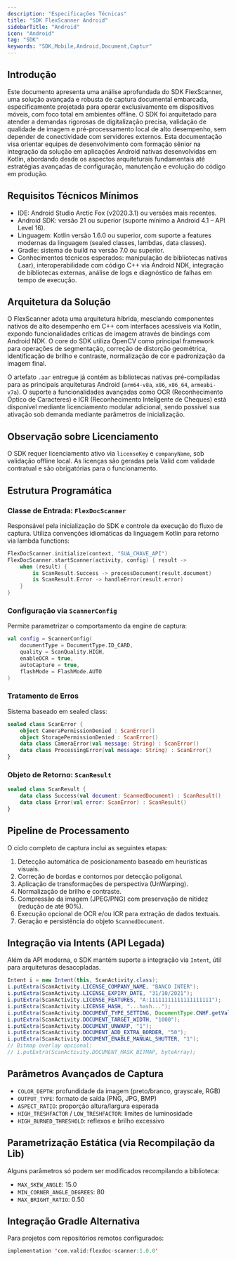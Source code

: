 ```yaml
---
description: "Especificações Técnicas"
title: "SDK FlexScanner Android"
sidebarTitle: "Android"
icon: "Android"
tag: "SDK"
keywords: "SDK,Mobile,Android,Document,Captur"
---
```


## Introdução

Este documento apresenta uma análise aprofundada do SDK FlexScanner, uma solução avançada e robusta de captura documental embarcada, especificamente projetada para operar exclusivamente em dispositivos móveis, com foco total em ambientes offline. O SDK foi arquitetado para atender a demandas rigorosas de digitalização precisa, validação de qualidade de imagem e pré-processamento local de alto desempenho, sem depender de conectividade com servidores externos. Esta documentação visa orientar equipes de desenvolvimento com formação sênior na integração da solução em aplicações Android nativas desenvolvidas em Kotlin, abordando desde os aspectos arquiteturais fundamentais até estratégias avançadas de configuração, manutenção e evolução do código em produção.

## Requisitos Técnicos Mínimos

- IDE: Android Studio Arctic Fox (v2020.3.1) ou versões mais recentes.
- Android SDK: versão 21 ou superior (suporte mínimo a Android 4.1 – API Level 16).
- Linguagem: Kotlin versão 1.6.0 ou superior, com suporte a features modernas da linguagem (sealed classes, lambdas, data classes).
- Gradle: sistema de build na versão 7.0 ou superior.
- Conhecimentos técnicos esperados: manipulação de bibliotecas nativas (.aar), interoperabilidade com código C\+\+ via Android NDK, integração de bibliotecas externas, análise de logs e diagnóstico de falhas em tempo de execução.

## Arquitetura da Solução

O FlexScanner adota uma arquitetura híbrida, mesclando componentes nativos de alto desempenho em C\+\+ com interfaces acessíveis via Kotlin, expondo funcionalidades críticas de imagem através de bindings com Android NDK. O core do SDK utiliza OpenCV como principal framework para operações de segmentação, correção de distorção geométrica, identificação de brilho e contraste, normalização de cor e padronização da imagem final.

O artefato `.aar` entregue já contém as bibliotecas nativas pré-compiladas para as principais arquiteturas Android (`arm64-v8a`, `x86`, `x86_64`, `armeabi-v7a`). O suporte a funcionalidades avançadas como OCR (Reconhecimento Óptico de Caracteres) e ICR (Reconhecimento Inteligente de Cheques) está disponível mediante licenciamento modular adicional, sendo possível sua ativação sob demanda mediante parâmetros de inicialização.

## Observação sobre Licenciamento

O SDK requer licenciamento ativo via `licenseKey` e `companyName`, sob validação offline local. As licenças são geradas pela Valid com validade contratual e são obrigatórias para o funcionamento.

## Estrutura Programática

### Classe de Entrada: `FlexDocScanner`

Responsável pela inicialização do SDK e controle da execução do fluxo de captura. Utiliza convenções idiomáticas da linguagem Kotlin para retorno via lambda functions:

```kotlin
FlexDocScanner.initialize(context, "SUA_CHAVE_API")
FlexDocScanner.startScanner(activity, config) { result ->
    when (result) {
        is ScanResult.Success -> processDocument(result.document)
        is ScanResult.Error -> handleError(result.error)
    }
}
```

### Configuração via `ScannerConfig`

Permite parametrizar o comportamento da engine de captura:

```kotlin
val config = ScannerConfig(
    documentType = DocumentType.ID_CARD,
    quality = ScanQuality.HIGH,
    enableOCR = true,
    autoCapture = true,
    flashMode = FlashMode.AUTO
)
```

### Tratamento de Erros

Sistema baseado em sealed class:

```kotlin
sealed class ScanError {
    object CameraPermissionDenied : ScanError()
    object StoragePermissionDenied : ScanError()
    data class CameraError(val message: String) : ScanError()
    data class ProcessingError(val message: String) : ScanError()
}
```

### Objeto de Retorno: `ScanResult`

```kotlin
sealed class ScanResult {
    data class Success(val document: ScannedDocument) : ScanResult()
    data class Error(val error: ScanError) : ScanResult()
}
```

## Pipeline de Processamento

O ciclo completo de captura inclui as seguintes etapas:

1. Detecção automática de posicionamento baseado em heurísticas visuais.
2. Correção de bordas e contornos por detecção poligonal.
3. Aplicação de transformações de perspectiva (UnWarping).
4. Normalização de brilho e contraste.
5. Compressão da imagem (JPEG/PNG) com preservação de nitidez (redução de até 90%).
6. Execução opcional de OCR e/ou ICR para extração de dados textuais.
7. Geração e persistência do objeto `ScannedDocument`.

## Integração via Intents (API Legada)

Além da API moderna, o SDK mantém suporte a integração via `Intent`, útil para arquiteturas desacopladas.

```java
Intent i = new Intent(this, ScanActivity.class);
i.putExtra(ScanActivity.LICENSE_COMPANY_NAME, "BANCO INTER");
i.putExtra(ScanActivity.LICENSE_EXPIRY_DATE, "31/10/2021");
i.putExtra(ScanActivity.LICENSE_FEATURES, "A:11111111111111111111");
i.putExtra(ScanActivity.LICENSE_HASH, "...hash...");
i.putExtra(ScanActivity.DOCUMENT_TYPE_SETTING, DocumentType.CNHF.getValue());
i.putExtra(ScanActivity.DOCUMENT_TARGET_WIDTH, "1000");
i.putExtra(ScanActivity.DOCUMENT_UNWARP, "1");
i.putExtra(ScanActivity.DOCUMENT_ADD_EXTRA_BORDER, "50");
i.putExtra(ScanActivity.DOCUMENT_ENABLE_MANUAL_SHUTTER, "1");
// Bitmap overlay opcional:
// i.putExtra(ScanActivity.DOCUMENT_MASK_BITMAP, byteArray);
```

## Parâmetros Avançados de Captura

- `COLOR_DEPTH`: profundidade da imagem (preto/branco, grayscale, RGB)
- `OUTPUT_TYPE`: formato de saída (PNG, JPG, BMP)
- `ASPECT_RATIO`: proporção altura/largura esperada
- `HIGH_TRESHFACTOR` / `LOW_TRESHFACTOR`: limites de luminosidade
- `HIGH_BURNED_THRESHOLD`: reflexos e brilho excessivo

## Parametrização Estática (via Recompilação da Lib)

Alguns parâmetros só podem ser modificados recompilando a biblioteca:

- `MAX_SKEW_ANGLE`: 15.0
- `MIN_CORNER_ANGLE_DEGREES`: 80
- `MAX_BRIGHT_RATIO`: 0.50

## Integração Gradle Alternativa

Para projetos com repositórios remotos configurados:

```kotlin
implementation 'com.valid:flexdoc-scanner:1.0.0'
```
